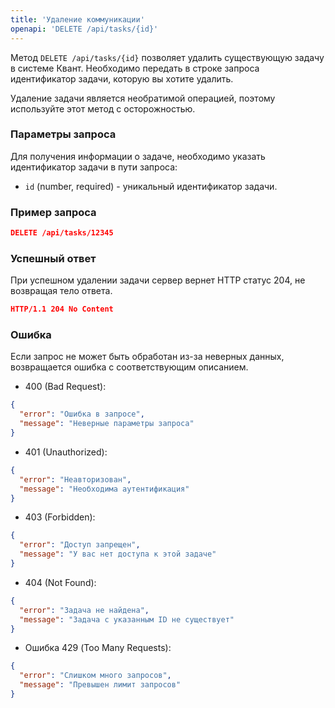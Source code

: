 ```yaml
---
title: 'Удаление коммуникации'
openapi: 'DELETE /api/tasks/{id}'
---
```


Метод `DELETE /api/tasks/{id}` позволяет удалить существующую задачу в системе Квант. Необходимо передать в строке запроса идентификатор задачи, которую вы хотите удалить.

Удаление задачи является необратимой операцией, поэтому используйте этот метод с осторожностью.

### Параметры запроса

Для получения информации о задаче, необходимо указать идентификатор задачи в пути запроса:

- `id` (number, required) - уникальный идентификатор задачи.

### Пример запроса
```json
DELETE /api/tasks/12345
```

### Успешный ответ
При успешном удалении задачи сервер вернет HTTP статус 204, не возвращая тело ответа.

```json
HTTP/1.1 204 No Content
```

### Ошибка
Если запрос не может быть обработан из-за неверных данных, возвращается ошибка с соответствующим описанием.

- 400 (Bad Request):
```json
{
  "error": "Ошибка в запросе",
  "message": "Неверные параметры запроса"
}
```

- 401 (Unauthorized):
```json
{
  "error": "Неавторизован",
  "message": "Необходима аутентификация"
}
```
- 403 (Forbidden):
```json
{
  "error": "Доступ запрещен",
  "message": "У вас нет доступа к этой задаче"
}
```
- 404 (Not Found):
```json
{
  "error": "Задача не найдена",
  "message": "Задача с указанным ID не существует"
}
```
- Ошибка 429 (Too Many Requests):
```json
{
  "error": "Слишком много запросов",
  "message": "Превышен лимит запросов"
}
```